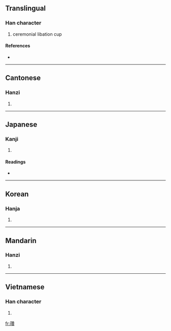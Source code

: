 {{also|瓒}}
==Translingual==

===Han character===
{{Han char|rn=96|rad=玉|as=19|sn=23|four=1418<sub>6</sub>|canj=一土竹山金 (MGHUC)}}

# ceremonial libation cup

====References====
* {{Han ref|kx=0745.290|dkj=21361|dj=1154.070|hdz=21147.020|uh=74DA|ud=29914|bh=C5D0|bd=50640}}

----

==Cantonese==

===Hanzi===
{{yue-hanzi|jyut=|y=jaan3}}

# {{defn|Cantonese|sort=玉19}}

----

==Japanese==

===Kanji===
{{ja-kanji|grade=|rs=玉19}}

# {{defn|Japanese}}

====Readings====
* {{ja-readings|on=[[さん]] (san), [[ざん]] (zan)|kun=|nanori=}}

----

==Korean==

===Hanja===
{{ko-hanja|hangeul=찬|eumhun=제기|rv=chan|mr=ch'an|y=chan}}

# {{defn|Korean|sort=玉19}}

----

==Mandarin==

===Hanzi===
{{cmn-hanzi|sim=瓒|pin=[[zàn]] ([[zan4]])|wg=tsan<sup>4</sup>}}

# {{defn|Mandarin|sort=玉19}}

----

==Vietnamese==

===Han character===
{{vi-hantu|[[toản]], [[xoàn]]|rs=玉19}}

# {{defn|Vietnamese|sort=玉19}}

[[fr:瓚]]